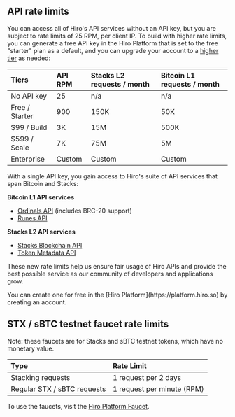 ## API rate limits

You can access all of Hiro's API services without an API key, but you are subject to rate limits of 25 RPM, per client IP. To build with higher rate limits, you can generate a free API key in the Hiro Platform that is set to the free "starter" plan as a default, and you can upgrade your account to a [higher tier](https://www.hiro.so/pricing) as needed:

| Tiers          | API RPM | Stacks L2 requests / month | Bitcoin L1 requests / month |
|:---------------|:--------|:---------------------------|:----------------------------|
| No API key     | 25      | n/a                        | n/a                         |
| Free / Starter | 900     | 150K                       | 50K                         |
| $99 / Build    | 3K      | 15M                        | 500K                        |
| $599 / Scale   | 7K      | 75M                        | 5M                          |
| Enterprise     | Custom  | Custom                     | Custom                      |

With a single API key, you gain access to Hiro's suite of API services that span Bitcoin and Stacks:

**Bitcoin L1 API services**

- [Ordinals API](/bitcoin/ordinals/api) (includes BRC-20 support)
- [Runes API](/bitcoin/runes/api)

**Stacks L2 API services**

- [Stacks Blockchain API](/stacks/api)
- [Token Metadata API](/stacks/token-metadata-api)

These new rate limits help us ensure fair usage of Hiro APIs and provide the best possible service as our community of developers and applications grow.

<Callout title='Need an API key?'>
You can create one for free in the [Hiro Platform](https://platform.hiro.so) by creating an account.
</Callout>

## STX / sBTC testnet faucet rate limits

Note: these faucets are for Stacks and sBTC testnet tokens, which have no monetary value.

| Type                        | Rate Limit                  |
|:-----------------------------|:-----------------------------|
| Stacking requests           | 1 request per 2 days        |
| Regular STX / sBTC requests | 1 request per minute (RPM)     |

To use the faucets, visit the [Hiro Platform Faucet](https://platform.hiro.so/faucet).

